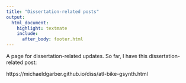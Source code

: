 ```yaml
---
title: "Dissertation-related posts"
output:
  html_document:
    highlight: textmate
    include:
      after_body: footer.html
---
```


A page for dissertation-related updates.
So far, I have this dissertation-related post:

https://michaeldgarber.github.io/diss/atl-bike-gsynth.html
